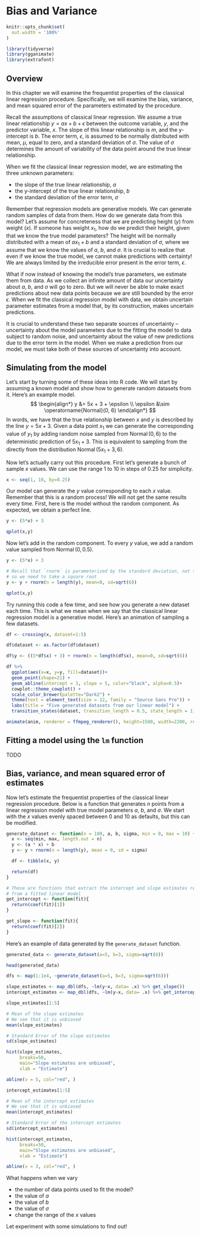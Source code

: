 # Bias and Variance

```r
knitr::opts_chunk$set(
  out.width = '100%'
)
```

```r
library(tidyverse)
library(gganimate)
library(extrafont)
```

## Overview
In this chapter we will examine the frequentist properties of the classical linear regression procedure. Specifically, we will examine the bias, variance, and mean squared error of the parameters estimated by the procedure.

Recall the assumptions of classical linear regression. We assume a true linear relationship $y = ax + b + \epsilon$ between the outcome variable, $y$, and the predictor variable, $x$. The slope of this linear relationship is $m$, and the y-intercept is $b$. The error term, $\epsilon$, is assumed to be normally distributed with mean, $\mu$, equal to zero, and a standard deviation of $\sigma$. The value of $\sigma$ determines the amount of variability of the data point around the true linear relationship.

When we fit the classical linear regression model, we are estimating the three unknown parameters:

* the slope of the true linear relationship, $a$
* the y-intercept of the true linear relationship, $b$
* the standard deviation of the error term, $\sigma$

Remember that regression models are generative models. We can generate random samples of data from them. How do we generate data from this model? Let's assume for concreteness that we are predicting height ($y$) from weight ($x$). If someone has weight $x_1$, how do we predict their height, given that we know the true model parameters? The height will be normally distributed with a mean of $ax_1 + b$ and a standard deviation of $\sigma$, where we assume that we know the values of $a$, $b$, and $\sigma$. It is crucial to realize that even if we know the true model, we cannot make predictions with certainty! We are always limited by the irreducible error present in the error term, $\epsilon$.

What if now instead of knowing the model's true parameters, we estimate them from data. As we collect an infinite amount of data our uncertainty about $a$, $b$, and $\sigma$ will go to zero. But we will never be able to make exact predictions about new data points because we are still bounded by the error $\epsilon$. When we fit the classical regression model with data, we obtain uncertain parameter estimates from a model that, by its construction, makes uncertain predictions.

It is crucial to understand these two separate sources of uncertainty -- uncertainty about the model parameters due to the fitting the model to data subject to random noise, and uncertainty about the value of new predictions due to the error term in the model. When we make a prediction from our model, we must take both of these sources of uncertainty into account.

## Simulating from the model

Let's start by turning some of these ideas into R code. We will start by assuming a known model and show how to generate random datasets from it. Here's an example model.
$$
\begin{align*}
y &= 5x + 3 + \epsilon \\
\epsilon &\sim \operatorname{Normal}(0, 6)
\end{align*}
$$
In words, we have that the true relationship between $x$ and $y$ is described by the line $y = 5x+3$. Given a data point $x_1$ we can generate the corresponding value of $y_1$ by adding random noise sampled from $\operatorname{Normal}(0, 6)$ to the deterministic prediction of $5x_1 + 3$. This is equivalent to sampling from the directly from the distribution $\operatorname{Normal}(5x_1 + 3, 6)$. 

Now let's actually carry out this procedure. First let's generate a bunch of sample $x$ values. We can use the range 1 to 10 in steps of 0.25 for simplicity.
```r
x <- seq(1, 10, by=0.25)
```

Our model can generate the $y$ value corresponding to each $x$ value. Remember that this is a random process! We will not get the same results every time. First, here is the model without the random component. As expected, we obtain a perfect line.
```r
y <- (5*x) + 3

qplot(x,y)
```
Now let's add in the random component. To every $y$ value, we add a random value sampled from $\operatorname{Normal}(0, 0.5)$.
```r
y <- (5*x) + 3

# Recall that `rnorm` is parameterized by the standard deviation, not the variance
# so we need to take a square root
y <- y + rnorm(n = length(y), mean=0, sd=sqrt(6))

qplot(x,y)
```

Try running this code a few time, and see how you generate a new dataset each time. This is what we mean when we say that the classical linear regression model is a generative model. Here's an animation of sampling a few datasets.
```r
df <- crossing(x, dataset=1:5)

df$dataset <- as.factor(df$dataset)

df$y <- ((5*df$x) + 3) + rnorm(n = length(df$x), mean=0, sd=sqrt(6))

df %>%
  ggplot(aes(x=x, y=y, fill=dataset))+
  geom_point(shape=21) +
  geom_abline(intercept = 3, slope = 5, color="black", alpha=0.5)+
  cowplot::theme_cowplot() +
  scale_color_brewer(palette="Dark2") +
  theme(text = element_text(size = 12, family = "Source Sans Pro")) +
  labs(title = "Five generated datasets from our linear model") +
  transition_states(dataset, transition_length = 0.5, state_length = 1) -> anim

animate(anim, renderer = ffmpeg_renderer(), height=1500, width=2200, res=300)
```

## Fitting a model using the `lm` function

TODO


## Bias, variance, and mean squared error of estimates

Now let's estimate the frequentist properties of the classical linear regression procedure. Below is a function that generates $n$ points from a linear regression model with true model parameters $a$, $b$, and $\sigma$. We start with the $x$ values evenly spaced between 0 and 10 as defaults, but this can be modified.

```r
generate_dataset <- function(n = 100, a, b, sigma, min = 0, max = 10) {
  x <- seq(min, max, length.out = n)
  y <- (a * x) + b
  y <- y + rnorm(n = length(y), mean = 0, sd = sigma)

  df <- tibble(x, y)

  return(df)
}

# These are functions that extract the intercept and slope estimates respectively
# from a fitted linear model
get_intercept <- function(fit){
  return(coef(fit)[1])
}

get_slope <- function(fit){
  return(coef(fit)[2])
}
```

Here's an example of data generated by the `generate_dataset` function.

```r
generated_data <- generate_dataset(a=5, b=3, sigma=sqrt(6))

head(generated_data)
```


```r
dfs <- map(1:1e4, ~generate_dataset(a=5, b=3, sigma=sqrt(6))) 

slope_estimates <- map_dbl(dfs, ~lm(y~x, data= .x) %>% get_slope())
intercept_estimates <- map_dbl(dfs, ~lm(y~x, data= .x) %>% get_intercept())
```

```r
slope_estimates[1:5]

# Mean of the slope estimates
# We see that it is unbiased
mean(slope_estimates)

# Standard Error of the slope estimates
sd(slope_estimates)
```

```r
hist(slope_estimates,
     breaks=50,
     main="Slope estimates are unbiased",
     xlab = "Estimate")

abline(v = 5, col="red", )
```

```r
intercept_estimates[1:5]

# Mean of the intercept estimates
# We see that it is unbiased
mean(intercept_estimates)

# Standard Error of the intercept estimates
sd(intercept_estimates)
```

```r
hist(intercept_estimates,
     breaks=50,
     main="Slope estimates are unbiased",
     xlab = "Estimate")

abline(v = 3, col="red", )
```

What happens when we vary

* the number of data points used to fit the model?
* the value of $a$
* the value of $b$
* the value of $\sigma$
* change the range of the $x$ values

Let experiment with some simulations to find out!
